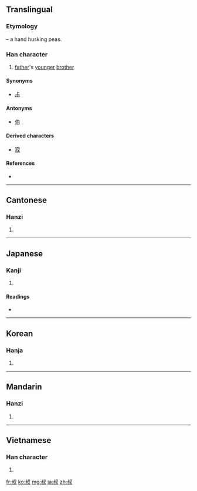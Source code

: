 ==Translingual==

===Etymology===
{{Han compound|又|t1=hand|尗|ls=psc|c1=s|c2=p}} – a hand husking peas.

===Han character===
{{Han char|rn=29|rad=又|as=06|sn=8|four=2794<sub>0</sub>|canj=卜火水 (YFE)}}

# [[father]]'s [[younger]] [[brother]]

====Synonyms====
* [[尗]]

====Antonyms====
* [[伯]]

====Derived characters====
{{rfc-header|Derived characters|lang=mul}}
* [[寂]]

====References====
* {{Han ref|kx=0165.420|dkj=03154|dj=0376.240|hdz=10396.010|uh=53D4|ud=21460|bh=A8FB|bd=43259}}

----

==Cantonese==

===Hanzi===
{{yue-hanzi|jyut=|y=suk1}}

# {{defn|Cantonese|sort=又06}}

----

==Japanese==

===Kanji===
{{ja-kanji|grade=c|rs=又06}}

# {{defn|Japanese}}

====Readings====
* {{ja-readings|on=[[しゅく]] (shuku)|kun=[[おじ]] (oji)}}

----

==Korean==

===Hanja===
{{ko-hanja|hangeul=숙|rv=suk|mr=suk}}

# {{defn|Korean|sort=又06}}

----

==Mandarin==

===Hanzi===
{{cmn-hanzi|pin=[[jià]] ([[jia4]]), [[shū]] ([[shu1]]), [[xiá]] ([[xia2]])|wg=chia<sup>4</sup>, shu<sup>1</sup>, hsia<sup>2</sup>}}

# {{defn|Mandarin|sort=又06}}

----

==Vietnamese==

===Han character===
{{vi-hantu|[[thúc]]|rs=又06}}

# {{defn|Vietnamese|sort=又06}}

[[fr:叔]]
[[ko:叔]]
[[mg:叔]]
[[ja:叔]]
[[zh:叔]]